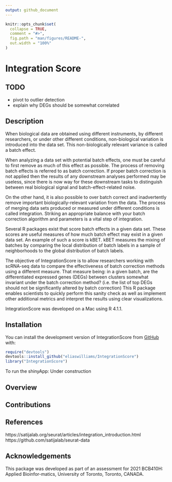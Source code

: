 ```yaml
---
output: github_document
---
```


<!-- README.md is generated from README.Rmd. Please edit that file -->

```r
knitr::opts_chunk$set(
  collapse = TRUE,
  comment = "#>",
  fig.path = "man/figures/README-",
  out.width = "100%"
)
```

# Integration Score

<!-- badges: start -->
<!-- badges: end -->

## TODO

- pivot to outlier detection
- explain why DEGs should be somewhat correlated 


## Description

When biological data are obtained using different instruments, by different 
researchers, or under other different conditions, non-biological variation is
introduced into the data set. This non-biologically relevant variance is called
a batch effect. 

When analyzing a data set with potential batch effects, one must be careful to 
first remove as much of this effect as possible. The process of removing batch 
effects is referred to as batch correction. If proper batch correction is not
applied then the results of any downstream analyses performed may be useless, 
since there is now way for these downstream tasks to distinguish between real 
biological signal and batch-effect-related noise. 

On the other hand, it is also possible to over batch correct and inadvertently 
remove important biologically-relevant variation from the data. The process of 
merging data sets produced or measured under different conditions is called 
integration. Striking an appropriate balance with your batch correction 
algorithm and parameters is a vital step of integration.

Several R packages exist that score batch effects in a given data set. These 
scores are useful measures of how much batch effect may exist in a given data 
set. An example of such a score is kBET. kBET measures the mixing of batches by 
comparing the local distribution of batch labels in a sample of neighborhoods 
to the global distribution of batch labels.

The objective of IntegrationScore is to allow researchers working with scRNA-seq 
data to compare the effectiveness of batch correction methods using a different 
measure. That measure being: in a given batch, are the differentiated expressed 
genes (DEGs) between clusters somewhat invariant under the batch correction 
method? (i.e. the list of top DEGs should not be significantly altered by batch 
correction) This R package enables scientists to quickly perform this sanity 
check as well as implement other additional metrics and interpret the results 
using clear visualizations.

IntegrationScore was developed on a Mac using R 4.1.1.

## Installation

You can install the development version of IntegrationScore from [GitHub](https://github.com/) with:

``` r
require("devtools")
devtools::install_github("eliaswilliams/IntegrationScore")
library("IntegrationScore")
```

To run the shinyApp:
Under construction

## Overview


## Contributions


## References
https://satijalab.org/seurat/articles/integration_introduction.html
https://github.com/satijalab/seurat-data


## Acknowledgements

This  package  was  developed  as  part  of  an  assessment  for  2021  BCB410H:  Applied  Bioinfor-matics, University of Toronto, Toronto, CANADA.


